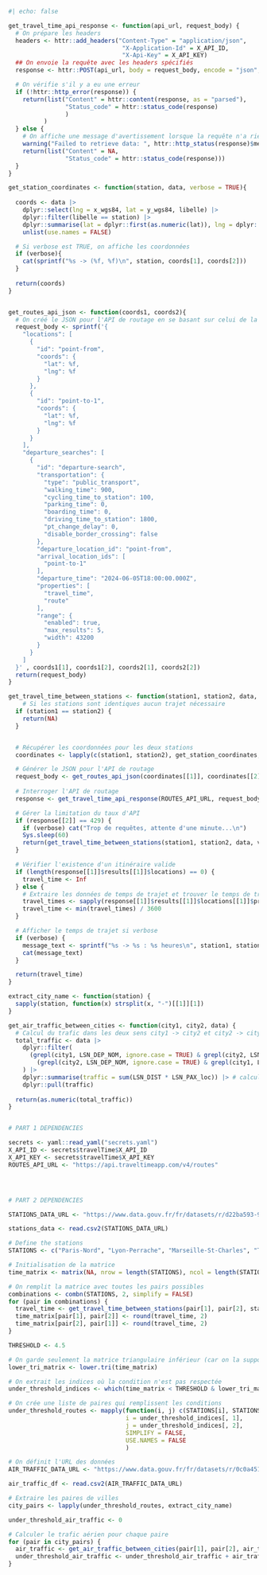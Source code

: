 
```r
#| echo: false

get_travel_time_api_response <- function(api_url, request_body) {
  # On prépare les headers
  headers <- httr::add_headers("Content-Type" = "application/json",
                                "X-Application-Id" = X_API_ID,
                                "X-Api-Key" = X_API_KEY)
  ## On envoie la requête avec les headers spécifiés
  response <- httr::POST(api_url, body = request_body, encode = "json", headers)

  # On vérifie s'il y a eu une erreur
  if (!httr::http_error(response)) {
    return(list("Content" = httr::content(response, as = "parsed"), 
                "Status_code" = httr::status_code(response)
                )
          )
  } else {
    # On affiche une message d'avertissement lorsque la requête n'a rien renvoyé
    warning("Failed to retrieve data: ", httr::http_status(response)$message)
    return(list("Content" = NA, 
                "Status_code" = httr::status_code(response)))
  }
}

get_station_coordinates <- function(station, data, verbose = TRUE){
  
  coords <- data |>
    dplyr::select(lng = x_wgs84, lat = y_wgs84, libelle) |>
    dplyr::filter(libelle == station) |>
    dplyr::summarise(lat = dplyr::first(as.numeric(lat)), lng = dplyr::first(as.numeric(lng))) |>
    unlist(use.names = FALSE)

  # Si verbose est TRUE, on affiche les coordonnées
  if (verbose){
    cat(sprintf("%s -> (%f, %f)\n", station, coords[1], coords[2]))
  }
  
  return(coords)
}


get_routes_api_json <- function(coords1, coords2){
  # On créé le JSON pour l'API de routage en se basant sur celui de la sous-partie "Interaction avec l'API de routage de TravelTime"
  request_body <- sprintf('{
    "locations": [
      {
        "id": "point-from",
        "coords": {
          "lat": %f,
          "lng": %f 
        }
      },
      {
        "id": "point-to-1",
        "coords": {
          "lat": %f,
          "lng": %f 
        }
      }
    ],
    "departure_searches": [
      {
        "id": "departure-search",
        "transportation": {
          "type": "public_transport",
          "walking_time": 900,
          "cycling_time_to_station": 100,
          "parking_time": 0,
          "boarding_time": 0,
          "driving_time_to_station": 1800,
          "pt_change_delay": 0,
          "disable_border_crossing": false
        },
        "departure_location_id": "point-from",
        "arrival_location_ids": [
          "point-to-1"
        ],
        "departure_time": "2024-06-05T18:00:00.000Z",
        "properties": [
          "travel_time",
          "route"
        ],
        "range": {
          "enabled": true,
          "max_results": 5,
          "width": 43200
        }
      }
    ]
  }' , coords1[1], coords1[2], coords2[1], coords2[2])
  return(request_body)
}

get_travel_time_between_stations <- function(station1, station2, data, verbose = TRUE) {
    # Si les stations sont identiques aucun trajet nécessaire
  if (station1 == station2) {
    return(NA)
  }


  # Récupérer les coordonnées pour les deux stations
  coordinates <- lapply(c(station1, station2), get_station_coordinates, data = data, verbose = FALSE)

  # Générer le JSON pour l'API de routage
  request_body <- get_routes_api_json(coordinates[[1]], coordinates[[2]])
  
  # Interroger l'API de routage
  response <- get_travel_time_api_response(ROUTES_API_URL, request_body)

  # Gérer la limitation du taux d'API
  if (response[[2]] == 429) {
    if (verbose) cat("Trop de requêtes, attente d'une minute...\n")
    Sys.sleep(60)
    return(get_travel_time_between_stations(station1, station2, data, verbose))
  }

  # Vérifier l'existence d'un itinéraire valide
  if (length(response[[1]]$results[[1]]$locations) == 0) {
    travel_time <- Inf
  } else {
    # Extraire les données de temps de trajet et trouver le temps de trajet minimum en heures
    travel_times <- sapply(response[[1]]$results[[1]]$locations[[1]]$properties, function(item) item$travel_time)
    travel_time <- min(travel_times) / 3600
  }

  # Afficher le temps de trajet si verbose
  if (verbose) {
    message_text <- sprintf("%s -> %s : %s heures\n", station1, station2, ifelse(is.infinite(travel_time), "Aucun itinéraire trouvé", round(travel_time, 2)))
    cat(message_text)
  }

  return(travel_time)
}

extract_city_name <- function(station) {
  sapply(station, function(x) strsplit(x, "-")[[1]][1])
}

get_air_traffic_between_cities <- function(city1, city2, data) {
  # Calcul du trafic dans les deux sens city1 -> city2 et city2 -> city1
  total_traffic <- data |>
    dplyr::filter(
      (grepl(city1, LSN_DEP_NOM, ignore.case = TRUE) & grepl(city2, LSN_ARR_NOM, ignore.case = TRUE)) |
        (grepl(city2, LSN_DEP_NOM, ignore.case = TRUE) & grepl(city1, LSN_ARR_NOM, ignore.case = TRUE))
    ) |>
    dplyr::summarise(traffic = sum(LSN_DIST * LSN_PAX_loc)) |> # calcul du PKT
    dplyr::pull(traffic)
  
  return(as.numeric(total_traffic))
}


# PART 1 DEPENDENCIES

secrets <- yaml::read_yaml("secrets.yaml")
X_API_ID <- secrets$travelTime$X_API_ID
X_API_KEY <- secrets$travelTime$X_API_KEY
ROUTES_API_URL <- "https://api.traveltimeapp.com/v4/routes"




# PART 2 DEPENDENCIES

STATIONS_DATA_URL <- "https://www.data.gouv.fr/fr/datasets/r/d22ba593-90a4-4725-977c-095d1f654d28"

stations_data <- read.csv2(STATIONS_DATA_URL)

# Define the stations
STATIONS <- c("Paris-Nord", "Lyon-Perrache", "Marseille-St-Charles", "Toulouse-Matabiau", "Lille-Flandres", "Bordeaux-St-Jean", "Nice-Ville", "Nantes", "Strasbourg-Ville", "Montpellier-St-Roch")

# Initialisation de la matrice
time_matrix <- matrix(NA, nrow = length(STATIONS), ncol = length(STATIONS), dimnames = list(STATIONS, STATIONS))

# On remplit la matrice avec toutes les pairs possibles
combinations <- combn(STATIONS, 2, simplify = FALSE)
for (pair in combinations) {
  travel_time <- get_travel_time_between_stations(pair[1], pair[2], stations_data, verbose=FALSE)
  time_matrix[pair[1], pair[2]] <- round(travel_time, 2)
  time_matrix[pair[2], pair[1]] <- round(travel_time, 2)
}

THRESHOLD <- 4.5

# On garde seulement la matrice triangulaire inférieur (car on la supposé symmétrique)
lower_tri_matrix <- lower.tri(time_matrix)

# On extrait les indices où la condition n'est pas respectée
under_threshold_indices <- which(time_matrix < THRESHOLD & lower_tri_matrix, arr.ind = TRUE)

# On crée une liste de paires qui remplissent les conditions
under_threshold_routes <- mapply(function(i, j) c(STATIONS[i], STATIONS[j]),
                                 i = under_threshold_indices[, 1],
                                 j = under_threshold_indices[, 2],
                                 SIMPLIFY = FALSE,
                                 USE.NAMES = FALSE
                                 )

# On définit l'URL des données
AIR_TRAFFIC_DATA_URL <- "https://www.data.gouv.fr/fr/datasets/r/0c0a451e-983b-4f06-9627-b5ff1bccd2fc" 

air_traffic_df <- read.csv2(AIR_TRAFFIC_DATA_URL)

# Extraire les paires de villes 
city_pairs <- lapply(under_threshold_routes, extract_city_name)

under_threshold_air_traffic <- 0

# Calculer le trafic aérien pour chaque paire
for (pair in city_pairs) {
  air_traffic <- get_air_traffic_between_cities(pair[1], pair[2], air_traffic_df)
  under_threshold_air_traffic <- under_threshold_air_traffic + air_traffic
}

```